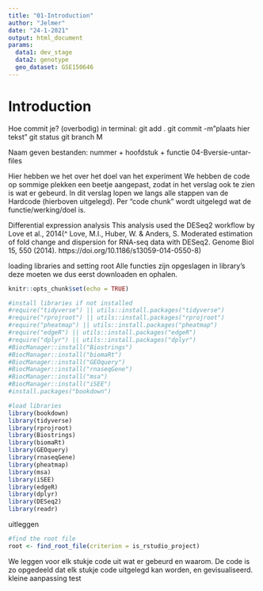 ```yaml
---
title: "01-Introduction"
author: "Jelmer"
date: "24-1-2021"
output: html_document
params:
  data1: dev_stage
  data2: genotype
  geo_dataset: GSE150646
---
```


# Introduction
Hoe commit je? (overbodig)
in terminal:
git add .
git commit -m"plaats hier tekst"
git status
git branch M

Naam geven bestanden:
nummer + hoofdstuk + functie
04-Bversie-untar-files

Hier hebben we het over het doel van het experiment
We hebben de code op sommige plekken een beetje aangepast, zodat in het verslag ook te zien is wat er gebeurd.
In dit verslag lopen we langs alle stappen van de Hardcode (hierboven uitgelegd). Per "code chunk" wordt uitgelegd wat de functie/werking/doel is. 

Differential expression analysis
This analysis used the DESeq2 workflow by Love et al., 2014(^ Love, M.I., Huber, W. & Anders, S. Moderated estimation of fold change and dispersion for RNA-seq data with DESeq2. Genome Biol 15, 550 (2014). https://doi.org/10.1186/s13059-014-0550-8)

loading libraries and setting root 
Alle functies zijn opgeslagen in library's deze moeten we dus eerst downloaden en ophalen.

```r
knitr::opts_chunk$set(echo = TRUE)
```

```r
#install libraries if not installed
#require("tidyverse") || utils::install.packages("tidyverse")
#require("rprojroot") || utils::install.packages("rprojroot")
#require("pheatmap") || utils::install.packages("pheatmap")
#require("edgeR") || utils::install.packages("edgeR")
#require("dplyr") || utils::install.packages("dplyr")
#BiocManager::install("Biostrings")
#BiocManager::install("biomaRt")
#BiocManager::install("GEOquery")
#BiocManager::install("rnaseqGene")
#BiocManager::install("msa")
#BiocManager::install("iSEE")
#install.packages("bookdown")
```

```r
#load libraries
library(bookdown)
library(tidyverse)
library(rprojroot)
library(Biostrings)
library(biomaRt)
library(GEOquery)
library(rnaseqGene)
library(pheatmap)
library(msa)
library(iSEE)
library(edgeR)
library(dplyr)
library(DESeq2)
library(readr)
```

uitleggen
```r
#find the root file
root <- find_root_file(criterion = is_rstudio_project)
```

We leggen voor elk stukje code uit wat er gebeurd en waarom.
De code is zo opgedeeld dat elk stukje code uitgelegd kan worden, en gevisualiseerd.
kleine aanpassing test


